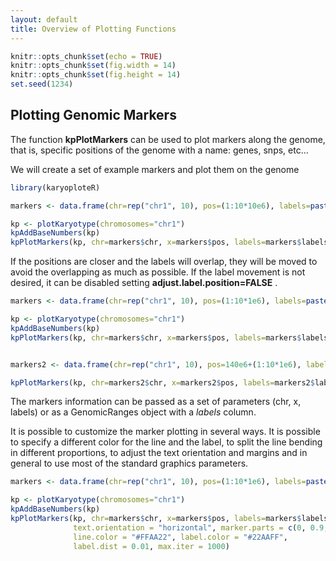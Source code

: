 ```yaml
---
layout: default
title: Overview of Plotting Functions
---
```



```r
knitr::opts_chunk$set(echo = TRUE)
knitr::opts_chunk$set(fig.width = 14)
knitr::opts_chunk$set(fig.height = 14)
set.seed(1234)
```

## Plotting Genomic Markers

The function **kpPlotMarkers** can be used to plot markers along the genome,
that is, specific positions of the genome with a name: genes, snps, etc...

We will create a set of example markers and plot them on the genome


```r

library(karyoploteR)

markers <- data.frame(chr=rep("chr1", 10), pos=(1:10*10e6), labels=paste0("Gene", 1:10))

kp <- plotKaryotype(chromosomes="chr1")
kpAddBaseNumbers(kp)
kpPlotMarkers(kp, chr=markers$chr, x=markers$pos, labels=markers$labels)


```

If the positions are closer and the labels will overlap, they will be moved to
avoid the overlapping as much as possible. If the label movement is not desired,
it can be disabled setting **adjust.label.position=FALSE** .


```r


markers <- data.frame(chr=rep("chr1", 10), pos=(1:10*1e6), labels=paste0("Gene", 1:10))

kp <- plotKaryotype(chromosomes="chr1")
kpAddBaseNumbers(kp)
kpPlotMarkers(kp, chr=markers$chr, x=markers$pos, labels=markers$labels)


markers2 <- data.frame(chr=rep("chr1", 10), pos=140e6+(1:10*1e6), labels=paste0("OtherGene", 1:10))

kpPlotMarkers(kp, chr=markers2$chr, x=markers2$pos, labels=markers2$labels, adjust.label.position=FALSE)


```

The markers information can be passed as a set of parameters (chr, x, labels) or
as a GenomicRanges object with a *labels* column.

It is possible to customize the marker plotting in several ways. It is possible
to specify a different color for the line and the label, to split the line 
bending in different proportions, to adjust the text orientation and margins and
in general to use most of the standard graphics parameters.

```r

markers <- data.frame(chr=rep("chr1", 10), pos=(1:10*1e6), labels=paste0("Gene", 1:10))

kp <- plotKaryotype(chromosomes="chr1")
kpAddBaseNumbers(kp)
kpPlotMarkers(kp, chr=markers$chr, x=markers$pos, labels=markers$labels,
              text.orientation = "horizontal", marker.parts = c(0, 0.9, 0.1),
              line.color = "#FFAA22", label.color = "#22AAFF", 
              label.dist = 0.01, max.iter = 1000)

```

